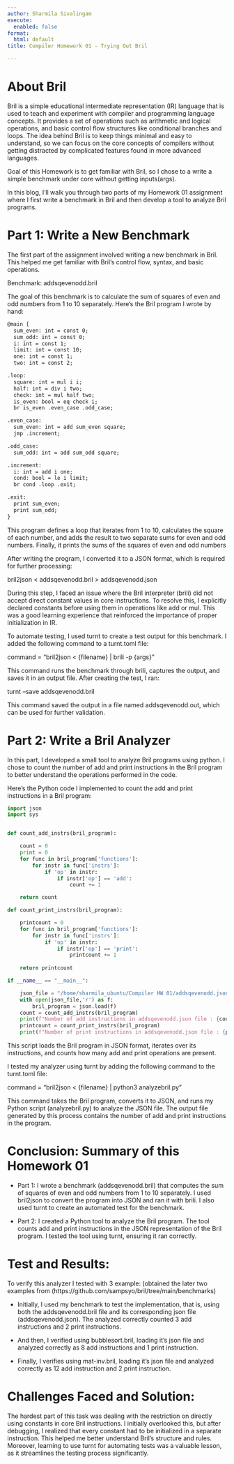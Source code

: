 ```yaml
---
author: Sharmila Sivalingam
execute:
  enabled: false
format:
  html: default
title: Compiler Homework 01 - Trying Out Bril

---
```


# About Bril

Bril is a simple educational intermediate representation (IR) language that is used to teach and experiment with compiler and programming language concepts. It provides a set of operations such as arithmetic and logical operations, and basic control flow structures like conditional branches and loops. The idea behind Bril is to keep things minimal and easy to understand, so we can focus on the core concepts of compilers without getting distracted by complicated features found in more advanced languages.

Goal of this Homework is to get familiar with Bril, so I chose to a write a simple benchmark under core without getting inputs(args). 

In this blog, I’ll walk you through two parts of my Homework 01 assignment where I first write a benchmark in Bril and then develop a tool to analyze Bril programs.

# Part 1: Write a New Benchmark

The first part of the assignment involved writing a new benchmark in Bril. This helped me get familiar with Bril’s control flow, syntax, and basic operations.

Benchmark: addsqevenodd.bril

The goal of this benchmark is to calculate the sum of squares of even and odd numbers from 1 to 10 separately. Here’s the Bril program I wrote by hand:

```html

@main {
  sum_even: int = const 0;      
  sum_odd: int = const 0;       
  i: int = const 1;             
  limit: int = const 10;        
  one: int = const 1;           
  two: int = const 2;           

.loop:
  square: int = mul i i;        
  half: int = div i two;        
  check: int = mul half two;    
  is_even: bool = eq check i;   
  br is_even .even_case .odd_case; 

.even_case:
  sum_even: int = add sum_even square; 
  jmp .increment;

.odd_case:
  sum_odd: int = add sum_odd square;   

.increment:
  i: int = add i one;           
  cond: bool = le i limit;      
  br cond .loop .exit;          

.exit:
  print sum_even;               
  print sum_odd;                
}

```

This program defines a loop that iterates from 1 to 10, calculates the square of each number, and adds the result to two separate sums for even and odd numbers. Finally, it prints the sums of the squares of even and odd numbers

After writing the program, I converted it to a JSON format, which is required for further processing:

bril2json < addsqevenodd.bril > addsqevenodd.json

During this step, I faced an issue where the Bril interpreter (brili) did not accept direct constant values in core instructions. To resolve this, I explicitly declared constants before using them in operations like add or mul. This was a good learning experience that reinforced the importance of proper initialization in IR.

To automate testing, I used turnt to create a test output for this benchmark. I added the following command to a turnt.toml file:

command = "bril2json < {filename} | brili -p {args}"

This command runs the benchmark through brili, captures the output, and saves it in an output file. After creating the test, I ran:

turnt --save addsqevenodd.bril

This command saved the output in a file named addsqevenodd.out, which can be used for further validation.

# Part 2: Write a Bril Analyzer

In this part, I developed a small tool to analyze Bril programs using python. I chose to count the number of add and print instructions in the Bril program to better understand the operations performed in the code.

Here’s the Python code I implemented to count the add and print instructions in a Bril program:

```python
import json
import sys


def count_add_instrs(bril_program):

    count = 0
    print = 0
    for func in bril_program['functions']:
        for instr in func['instrs']:
            if 'op' in instr:
                if instr['op'] == 'add':
                    count += 1

    return count

def count_print_instrs(bril_program):

    printcount = 0
    for func in bril_program['functions']:
        for instr in func['instrs']:
            if 'op' in instr:
                if instr['op'] == 'print':
                    printcount += 1
                    
    return printcount

if __name__ == "__main__":

    json_file = "/home/sharmila_ubuntu/Compiler HW 01/addsqevenodd.json"
    with open(json_file,'r') as f:
        bril_program = json.load(f)
    count = count_add_instrs(bril_program)
    print(f"Number of add instructions in addsqevenodd.json file : {count}")
    printcount = count_print_instrs(bril_program)
    print(f"Number of print instructions in addsqevenodd.json file : {printcount}")


```

This script loads the Bril program in JSON format, iterates over its instructions, and counts how many add and print operations are present.

I tested my analyzer using turnt by adding the following command to the turnt.toml file:

command = "bril2json < {filename} | python3 analyzebril.py"

This command takes the Bril program, converts it to JSON, and runs my Python script (analyzebril.py) to analyze the JSON file. The output file generated by this process contains the number of add and print instructions in the program.

# Conclusion: Summary of this Homework 01

* Part 1: I wrote a benchmark (addsqevenodd.bril) that computes the sum of squares of even and odd numbers from 1 to 10 separately. I used bril2json to convert the program into JSON and ran it with brili. I also used turnt to create an automated test for the benchmark.

* Part 2: I created a Python tool to analyze the Bril program. The tool counts add and print instructions in the JSON representation of the Bril program. I tested the tool using turnt, ensuring it ran correctly.

# Test and Results:

To verify this analyzer I tested with 3 example: 
(obtained the later two examples from (https://github.com/sampsyo/bril/tree/main/benchmarks)

* Initially, I used my benchmark to test the implementation, that is, using both the addsqevenodd.bril file and its corresponding json file (addsqevenodd.json). The analyzed correctly counted 3 add instructions and 2 print instructions.

* And then, I verified using bubblesort.bril, loading it's json file and analyzed correctly as 8 add instructions and 1 print instruction.

* Finally, I verifies using mat-inv.bril, loading it's json file and analyzed correctly as 12 add instruction and 2 print instruction.

# Challenges Faced and Solution: 

The hardest part of this task was dealing with the restriction on directly using constants in core Bril instructions. I initially overlooked this, but after debugging, I realized that every constant had to be initialized in a separate instruction. This helped me better understand Bril’s structure and rules. 
Moreover, learning to use turnt for automating tests was a valuable lesson, as it streamlines the testing process significantly.